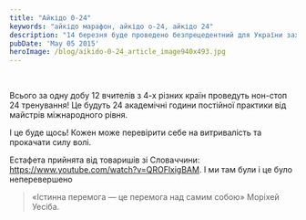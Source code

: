 ```yaml
---
title: "Айкідо 0-24"
keywords: "айкідо марафон, айкідо о-24, айкідо 24"
description: "14 березня буде проведено безпрецедентний для України захід: Міжнародний 24-годинний айкідо-марафон"
pubDate: 'May 05 2015'
heroImage: /blog/aikido-0-24_article_image940x493.jpg
---
```

<br/>

Всього за одну добу 12 вчителів з 4-х різних країн проведуть нон-стоп 24 тренування! Це будуть 24 академічні години постійної практики від майстрів міжнародного рівня.

І це буде щось! Кожен може перевірити себе на витривалість та прокачати силу волі.

Естафета прийнята від товаришів зі Словаччини: https://www.youtube.com/watch?v=QROFlxigBAM. І ми там були і це було неперевершено

> «Iстинна перемога — це перемога над самим собою» 
Морiхей Уесiба.